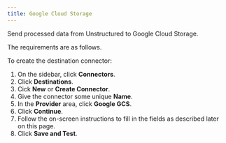 ```yaml
---
title: Google Cloud Storage
---
```


Send processed data from Unstructured to Google Cloud Storage.

The requirements are as follows.


<GCSPrerequisites />

To create the destination connector:

1. On the sidebar, click **Connectors**.
2. Click **Destinations**.
3. Cick **New** or **Create Connector**.
4. Give the connector some unique **Name**.
5. In the **Provider** area, click **Google GCS**.
6. Click **Continue**. 
7. Follow the on-screen instructions to fill in the fields as described later on this page.
8. Click **Save and Test**.


<GCSFields />
